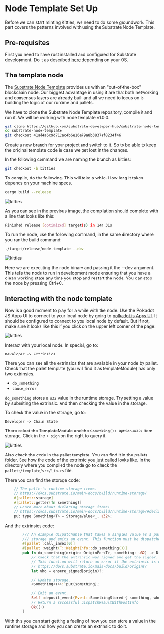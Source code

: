# Node Template Set Up

Before we can start minting Kitties, we need to do some groundwork. This part covers the patterns involved 
with using the Substrate Node Template.

## Pre-requisites

First you need to have rust installed and configured for Substrate development. Do it as described 
[here](https://docs.substrate.io/install/) depending on your OS.

## The template node

The [Substrate Node Template](https://github.com/substrate-developer-hub/substrate-node-template) provides 
us with an "out-of-the-box" blockchain node. Our biggest advantage in using it are that both networking 
and consensus layers are already built and all we need to focus on is building the logic of our 
runtime and pallets.

We have to clone the Substrate Node Template repository, compile it and run it. We will be working with 
node template v1.0.0.

```bash
git clone https://github.com/substrate-developer-hub/substrate-node-template.git
cd substrate-node-template
git checkout 41ad4a6c9d712ac4b6e16e79a8b3837af8234f46
```
Create a new branch for your project and switch to it. So to be able to keep the original template code in
case we get lost in the changes.

In the following command we are naming the branch as kitties:

```bash
git checkout -b kitties
```
To compile, do the following. This will take a while. How long it takes depends on your machine specs. 

```bash
cargo build --release
```
![kitties](./assets/kitties-1.png)

As you can see in the previous image, the compilation should complete with a line that looks like this:

```bash
Finished release [optimized] target(s) in 14m 31s
```
To run the node, use the following command, in the same directory where you ran the build command:

```bash
./target/release/node-template --dev
```
![kitties](./assets/kitties-2.png)

Here we are executing the node binary and passing it the --dev argument. This tells the node to run in development 
mode ensuring that you have a clean working state any time you stop and restart the node. You can stop the node by 
pressing Ctrl+C.

## Interacting with the node template

Now is a good moment to play for a while with the node. Use the Polkadot JS Apps UI to connect to your 
local node by going to [polkadot.js Apps UI](https://polkadot.js.org/apps/#/explorer). It should be configured to 
connect to you local node by default. But if not, make sure it looks like this if you click on the upper 
left corner of the page:

![kitties](./assets/kitties-3.png)

Interact with your local node. In special, go to:

```
Developer -> Extrinsics
```

There you can see all the extrinsics that are available in your node by pallet. Check that the pallet 
template (you will find it as templateModule) has only two extrinsics. 

* `do_something`
* `cause_error`

`do_something` stores a `u32` value in the runtime storage. Try setting a value by submiting the extrinsic.
 And then checking the value in the storage.

To check the value in the storage, go to:

```
Developer -> Chain State
```

There select the TemplateModule and the `Something(): Option<u32>` item storage. Click in the `+ sign` on 
the right to query it.

![kitties](./assets/kitties-4.png)

Also check the code in the pallet template. You can find it in the pallets folder. See how the code of the 
extrinsic you just called looks like. In the directory where you compiled the node go to  check the 
`pallets/template/src/lib.rs` file.

There you can find the storage code:

```rust
	// The pallet's runtime storage items.
	// https://docs.substrate.io/main-docs/build/runtime-storage/
	#[pallet::storage]
	#[pallet::getter(fn something)]
	// Learn more about declaring storage items:
	// https://docs.substrate.io/main-docs/build/runtime-storage/#declaring-storage-items
	pub type Something<T> = StorageValue<_, u32>;
```

And the extrinsics code:

```rust
		/// An example dispatchable that takes a singles value as a parameter, writes the value to
		/// storage and emits an event. This function must be dispatched by a signed extrinsic.
		#[pallet::call_index(0)]
		#[pallet::weight(T::WeightInfo::do_something())]
		pub fn do_something(origin: OriginFor<T>, something: u32) -> DispatchResult {
			// Check that the extrinsic was signed and get the signer.
			// This function will return an error if the extrinsic is not signed.
			// https://docs.substrate.io/main-docs/build/origins/
			let who = ensure_signed(origin)?;

			// Update storage.
			<Something<T>>::put(something);

			// Emit an event.
			Self::deposit_event(Event::SomethingStored { something, who });
			// Return a successful DispatchResultWithPostInfo
			Ok(())
		}
```

With this you can start getting a feeling of how you can store a value in the runtime storage and how you can create an extrinsic
to do it.
